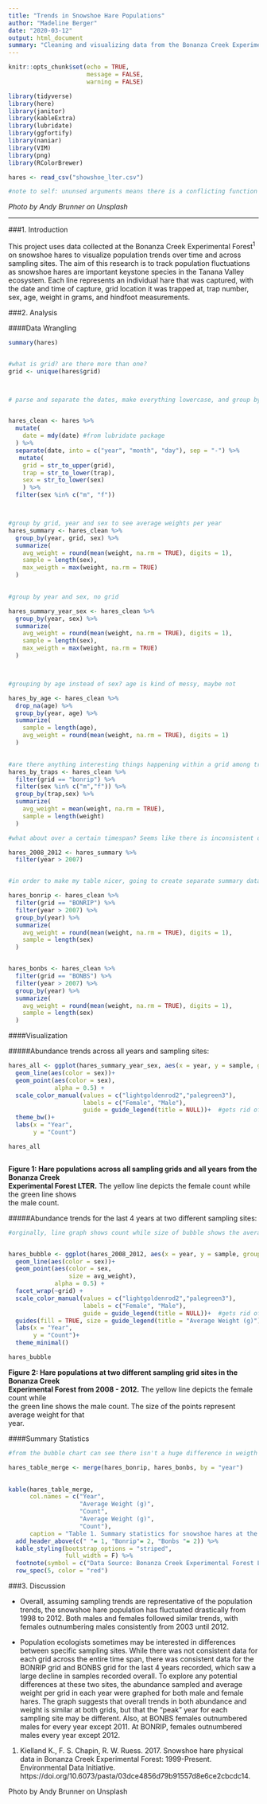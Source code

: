 ```yaml
---
title: "Trends in Snowshoe Hare Populations"
author: "Madeline Berger"
date: "2020-03-12"
output: html_document
summary: "Cleaning and visualizing data from the Bonanza Creek Experimental Forest"
---
```



```r
knitr::opts_chunk$set(echo = TRUE,
                      message = FALSE,
                      warning = FALSE)

library(tidyverse)
library(here)
library(janitor)
library(kableExtra)
library(lubridate)
library(ggfortify)
library(naniar)
library(VIM)
library(png)
library(RColorBrewer)

hares <- read_csv("showshoe_lter.csv")

#note to self: ununsed arguments means there is a conflicting function in another packag (lubridate has a here function)

```

*Photo by Andy Brunner on Unsplash*

***

###1. Introduction

This project uses data collected at the Bonanza Creek Experimental Forest^1^ on snowshoe hares to visualize population trends over time and across sampling sites. The aim of this research is to track population fluctuations as snowshoe hares are important keystone species in the Tanana Valley ecosystem. Each line represents an individual hare that was captured, with the date and time of capture, grid location it was trapped at, trap number, sex, age, weight in grams, and hindfoot measurements.  

###2. Analysis

####Data Wrangling
```r
summary(hares)


#what is grid? are there more than one?
grid <- unique(hares$grid)



# parse and separate the dates, make everything lowercase, and group by both grid and trap and year and sex to try and see any patterns or duplicates we should we aware of. Guessing that there may be differences in different grid locations across years, and between sexes. Filter our any missing data


hares_clean <- hares %>% 
  mutate(
    date = mdy(date) #from lubridate package
  ) %>% 
  separate(date, into = c("year", "month", "day"), sep = "-") %>%
   mutate(
    grid = str_to_upper(grid),
    trap = str_to_lower(trap),
    sex = str_to_lower(sex)
    ) %>% 
  filter(sex %in% c("m", "f"))



#group by grid, year and sex to see average weights per year
hares_summary <- hares_clean %>%
  group_by(year, grid, sex) %>% 
  summarize(
    avg_weight = round(mean(weight, na.rm = TRUE), digits = 1),
    sample = length(sex),
    max_weigth = max(weight, na.rm = TRUE)
  ) 
  

#group by year and sex, no grid

hares_summary_year_sex <- hares_clean %>% 
  group_by(year, sex) %>% 
  summarize(
    avg_weight = round(mean(weight, na.rm = TRUE), digits = 1),
    sample = length(sex),
    max_weigth = max(weight, na.rm = TRUE)
  ) 



#grouping by age instead of sex? age is kind of messy, maybe not

hares_by_age <- hares_clean %>%
  drop_na(age) %>% 
  group_by(year, age) %>% 
  summarize(
    sample = length(age),
    avg_weight = round(mean(weight, na.rm = TRUE), digits = 1)
  )
  

#are there anything interesting things happening within a grid among traps? answer: no, data is patchy
hares_by_traps <- hares_clean %>% 
  filter(grid == "bonrip") %>% 
  filter(sex %in% c("m","f")) %>% 
  group_by(trap,sex) %>% 
  summarize(
    avg_weight = mean(weight, na.rm = TRUE),
    sample = length(weight)
  )

#what about over a certain timespan? Seems like there is inconsistent data between grids for some of the earlier years. This stretcg seems more consistent

hares_2008_2012 <- hares_summary %>% 
  filter(year > 2007)


#in order to make my table nicer, going to create separate summary dataframes for the two grids that have consistent data for my dates

hares_bonrip <- hares_clean %>% 
  filter(grid == "BONRIP") %>% 
  filter(year > 2007) %>% 
  group_by(year) %>% 
  summarize(
    avg_weight = round(mean(weight, na.rm = TRUE), digits = 1),
    sample = length(sex)
  )


hares_bonbs <- hares_clean %>% 
  filter(grid == "BONBS") %>% 
  filter(year > 2007) %>% 
  group_by(year) %>% 
  summarize(
    avg_weight = round(mean(weight, na.rm = TRUE), digits = 1),
    sample = length(sex)
  )

```



####Visualization

#####Abundance trends across all years and sampling sites:
```r

hares_all <- ggplot(hares_summary_year_sex, aes(x = year, y = sample, group = sex))+
  geom_line(aes(color = sex))+
  geom_point(aes(color = sex), 
             alpha = 0.5) +
  scale_color_manual(values = c("lightgoldenrod2","palegreen3"), 
                     labels = c("Female", "Male"),
                     guide = guide_legend(title = NULL))+  #gets rid of color legend but keeps the other
  theme_bw()+
  labs(x = "Year", 
       y = "Count")

hares_all



```
  
  **Figure 1: Hare populations across all sampling grids and all years from the Bonanza Creek  
Experimental Forest LTER.** The yellow line depicts the female count while the green line shows  
the male count.

#####Abundance trends for the last 4 years at two different sampling sites: 
```r

#orginally, line graph shows count while size of bubble shows the average weight (not too much variance in for that dimension)


hares_bubble <- ggplot(hares_2008_2012, aes(x = year, y = sample, group = sex))+
  geom_line(aes(color = sex))+
  geom_point(aes(color = sex, 
                 size = avg_weight), 
             alpha = 0.5) +
  facet_wrap(~grid) +
  scale_color_manual(values = c("lightgoldenrod2","palegreen3"), 
                     labels = c("Female", "Male"),
                     guide = guide_legend(title = NULL))+  #gets rid of color legend but keeps the other
  guides(fill = TRUE, size = guide_legend(title = "Average Weight (g)"))+
  labs(x = "Year", 
       y = "Count")+
  theme_minimal()

hares_bubble

```
  
**Figure 2: Hare populations at two different sampling grid sites in the Bonanza Creek  
Experimental Forest from 2008 - 2012.** The yellow line depicts the female count while  
the green line shows the male count. The size of the points represent average weight for that  
year.

####Summary Statistics
```r
#from the bubble chart can see there isn't a huge difference in weigth between males and females, so for the table decided to average across sexes

hares_table_merge <- merge(hares_bonrip, hares_bonbs, by = "year") 
  

kable(hares_table_merge, 
      col.names = c("Year", 
                    "Average Weight (g)", 
                    "Count", 
                    "Average Weight (g)", 
                    "Count"), 
      caption = "Table 1. Summary statistics for snowshoe hares at the Bonanza Creek Experimental Forest, 2008 - 2012, separated by sampling grid location. Weight is averaged over both males and females, and count represents the total number of individuals trapped at that grid in a particular year.") %>% 
  add_header_above(c(" "= 1, "Bonrip"= 2, "Bonbs "= 2)) %>% 
  kable_styling(bootstrap_options = "striped", 
                full_width = F) %>% 
  footnote(symbol = c("Data Source: Bonanza Creek Experimental Forest LTER ")) %>%  
  row_spec(5, color = "red")

```


###3. Discussion

- Overall, assuming sampling trends are representative of the population trends, the snowshoe hare population has fluctuated drastically from 1998 to 2012. Both males and females followed similar trends, with females outnumbering males consistently from 2003 until 2012. 

- Population ecologists sometimes may be interested in differences between specific sampling sites. While there was not consistent data for each grid across the entire time span, there was consistent data for the BONRIP grid and BONBS grid for the last 4 years recorded, which saw a large decline in samples recorded overall. To explore any potential differences at these two sites, the abundance sampled and average weight per grid in each year were graphed for both male and female hares. The graph suggests that overall trends in both abundance and weight is similar at both grids, but that the "peak" year for each sampling site may be different. Also, at BONBS females outnumbered males for every year except 2011. At BONRIP, females outnumbered males every year except 2012.   
  
    

  
  

  
1. Kielland K., F. S. Chapin, R. W. Ruess. 2017. Snowshoe hare physical data in Bonanza Creek Experimental Forest: 1999-Present. Environmental Data Initiative. https://doi.org/10.6073/pasta/03dce4856d79b91557d8e6ce2cbcdc14. 

Photo by Andy Brunner on Unsplash